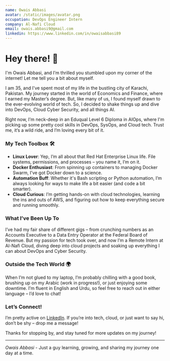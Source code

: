 ```yaml
---
name: Owais Abbasi
avatar: /static/images/avatar.png
occupation: DevOps Engineer Intern
company: Al-Nafi Cloud
email: owais.abbasi9@gmail.com
linkedin: https://www.linkedin.com/in/owaisabbasi89
---
```


# Hey there! 👋

I'm Owais Abbasi, and I’m thrilled you stumbled upon my corner of the internet! Let me tell you a bit about myself.

I am 35, and I've spent most of my life in the bustling city of Karachi, Pakistan. My journey started in the world of Economics and Finance, where I earned my Master’s degree. But, like many of us, I found myself drawn to the ever-evolving world of tech. So, I decided to shake things up and dive into DevOps, Cloud Cyber Security, and all things AI.

Right now, I’m neck-deep in an Eduqual Level 6 Diploma in AIOps, where I'm picking up some pretty cool skills in DevOps, SysOps, and Cloud tech. Trust me, it’s a wild ride, and I’m loving every bit of it.

### My Tech Toolbox 🛠️

- **Linux Lover**: Yep, I’m all about that Red Hat Enterprise Linux life. File systems, permissions, and processes – you name it, I’m on it.
- **Docker Enthusiast**: From spinning up containers to managing Docker Swarm, I’ve got Docker down to a science.
- **Automation Buff**: Whether it's Bash scripting or Python automation, I’m always looking for ways to make life a bit easier (and code a bit smarter).
- **Cloud Curious**: I’m getting hands-on with cloud technologies, learning the ins and outs of AWS, and figuring out how to keep everything secure and running smoothly.

### What I’ve Been Up To

I’ve had my fair share of different gigs – from crunching numbers as an Accounts Executive to a Data Entry Operator at the Federal Board of Revenue. But my passion for tech took over, and now I’m a Remote Intern at Al-Nafi Cloud, diving deep into cloud projects and soaking up everything I can about DevOps and Cyber Security.

### Outside the Tech World 🌍

When I’m not glued to my laptop, I’m probably chilling with a good book, brushing up on my Arabic (work in progress!), or just enjoying some downtime. I’m fluent in English and Urdu, so feel free to reach out in either language – I’d love to chat!

### Let’s Connect!

I’m pretty active on [LinkedIn](https://linkedin.com/in/owaisabbasi89). If you’re into tech, cloud, or just want to say hi, don’t be shy – drop me a message!

Thanks for stopping by, and stay tuned for more updates on my journey!

---

_Owais Abbasi_ - Just a guy learning, growing, and sharing my journey one day at a time.
